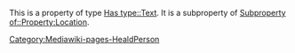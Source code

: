 This is a property of type [[Has type::Text]]. It is a subproperty of [[Subproperty of::Property:Location]].
[[Category:Mediawiki-pages-HealdPerson]]